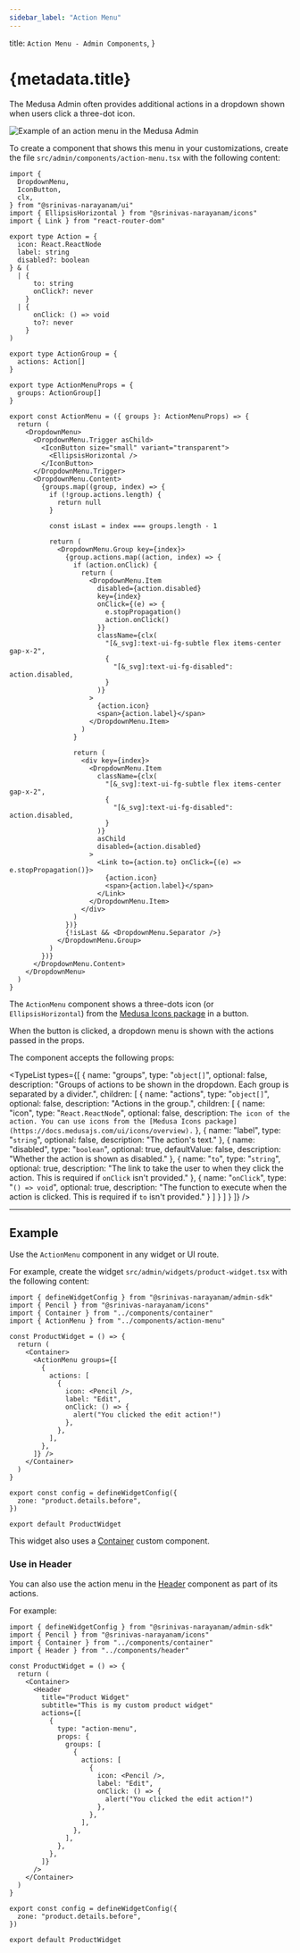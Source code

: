```yaml
---
sidebar_label: "Action Menu"
---
```



  title: `Action Menu - Admin Components`,
}

# {metadata.title}

The Medusa Admin often provides additional actions in a dropdown shown when users click a three-dot icon.

![Example of an action menu in the Medusa Admin](https://res.cloudinary.com/dza7lstvk/image/upload/v1728291319/Medusa%20Resources/action-menu_jnus6k.png)

To create a component that shows this menu in your customizations, create the file `src/admin/components/action-menu.tsx` with the following content:

```tsx title="src/admin/components/action-menu.tsx"
import { 
  DropdownMenu,
  IconButton,
  clx,
} from "@srinivas-narayanam/ui"
import { EllipsisHorizontal } from "@srinivas-narayanam/icons"
import { Link } from "react-router-dom"

export type Action = {
  icon: React.ReactNode
  label: string
  disabled?: boolean
} & (
  | {
      to: string
      onClick?: never
    }
  | {
      onClick: () => void
      to?: never
    }
)

export type ActionGroup = {
  actions: Action[]
}

export type ActionMenuProps = {
  groups: ActionGroup[]
}

export const ActionMenu = ({ groups }: ActionMenuProps) => {
  return (
    <DropdownMenu>
      <DropdownMenu.Trigger asChild>
        <IconButton size="small" variant="transparent">
          <EllipsisHorizontal />
        </IconButton>
      </DropdownMenu.Trigger>
      <DropdownMenu.Content>
        {groups.map((group, index) => {
          if (!group.actions.length) {
            return null
          }

          const isLast = index === groups.length - 1

          return (
            <DropdownMenu.Group key={index}>
              {group.actions.map((action, index) => {
                if (action.onClick) {
                  return (
                    <DropdownMenu.Item
                      disabled={action.disabled}
                      key={index}
                      onClick={(e) => {
                        e.stopPropagation()
                        action.onClick()
                      }}
                      className={clx(
                        "[&_svg]:text-ui-fg-subtle flex items-center gap-x-2",
                        {
                          "[&_svg]:text-ui-fg-disabled": action.disabled,
                        }
                      )}
                    >
                      {action.icon}
                      <span>{action.label}</span>
                    </DropdownMenu.Item>
                  )
                }

                return (
                  <div key={index}>
                    <DropdownMenu.Item
                      className={clx(
                        "[&_svg]:text-ui-fg-subtle flex items-center gap-x-2",
                        {
                          "[&_svg]:text-ui-fg-disabled": action.disabled,
                        }
                      )}
                      asChild
                      disabled={action.disabled}
                    >
                      <Link to={action.to} onClick={(e) => e.stopPropagation()}>
                        {action.icon}
                        <span>{action.label}</span>
                      </Link>
                    </DropdownMenu.Item>
                  </div>
                )
              })}
              {!isLast && <DropdownMenu.Separator />}
            </DropdownMenu.Group>
          )
        })}
      </DropdownMenu.Content>
    </DropdownMenu>
  )
}
```

The `ActionMenu` component shows a three-dots icon (or `EllipsisHorizontal`) from the [Medusa Icons package](!ui!/icons/overview) in a button.

When the button is clicked, a dropdown menu is shown with the actions passed in the props.

The component accepts the following props:

<TypeList
  types={[
    {
      name: "groups",
      type: "`object[]`",
      optional: false,
      description: "Groups of actions to be shown in the dropdown. Each group is separated by a divider.",
      children: [
        {
          name: "actions",
          type: "`object[]`",
          optional: false,
          description: "Actions in the group.",
          children: [
            {
              name: "icon",
              type: "`React.ReactNode`",
              optional: false,
              description: `The icon of the action. You can use icons from the [Medusa Icons package](https://docs.medusajs.com/ui/icons/overview).`
            },
            {
              name: "label",
              type: "`string`",
              optional: false,
              description: "The action's text."
            },
            {
              name: "disabled",
              type: "`boolean`",
              optional: true,
              defaultValue: false,
              description: "Whether the action is shown as disabled."
            },
            {
              name: "`to`",
              type: "`string`",
              optional: true,
              description: "The link to take the user to when they click the action. This is required if `onClick` isn't provided."
            },
            {
              name: "`onClick`",
              type: "`() => void`",
              optional: true,
              description: "The function to execute when the action is clicked. This is required if `to` isn't provided."
            }
          ]
        }
      ]
    }
  ]}
/>

---

## Example

Use the `ActionMenu` component in any widget or UI route.

For example, create the widget `src/admin/widgets/product-widget.tsx` with the following content:

```tsx title="src/admin/widgets/product-widget.tsx"
import { defineWidgetConfig } from "@srinivas-narayanam/admin-sdk"
import { Pencil } from "@srinivas-narayanam/icons"
import { Container } from "../components/container"
import { ActionMenu } from "../components/action-menu"

const ProductWidget = () => {
  return (
    <Container>
      <ActionMenu groups={[
        {
          actions: [
            {
              icon: <Pencil />,
              label: "Edit",
              onClick: () => {
                alert("You clicked the edit action!")
              },
            },
          ],
        },
      ]} />
    </Container>
  )
}

export const config = defineWidgetConfig({
  zone: "product.details.before",
})

export default ProductWidget
```

This widget also uses a [Container](../container/page.mdx) custom component.

### Use in Header

You can also use the action menu in the [Header](../header/page.mdx) component as part of its actions.

For example:

```tsx title="src/admin/widgets/product-widget.tsx"
import { defineWidgetConfig } from "@srinivas-narayanam/admin-sdk"
import { Pencil } from "@srinivas-narayanam/icons"
import { Container } from "../components/container"
import { Header } from "../components/header"

const ProductWidget = () => {
  return (
    <Container>
      <Header 
        title="Product Widget"
        subtitle="This is my custom product widget"
        actions={[
          {
            type: "action-menu",
            props: {
              groups: [
                {
                  actions: [
                    {
                      icon: <Pencil />,
                      label: "Edit",
                      onClick: () => {
                        alert("You clicked the edit action!")
                      },
                    },
                  ],
                },
              ],
            },
          },
        ]}
      />
    </Container>
  )
}

export const config = defineWidgetConfig({
  zone: "product.details.before",
})

export default ProductWidget
```
